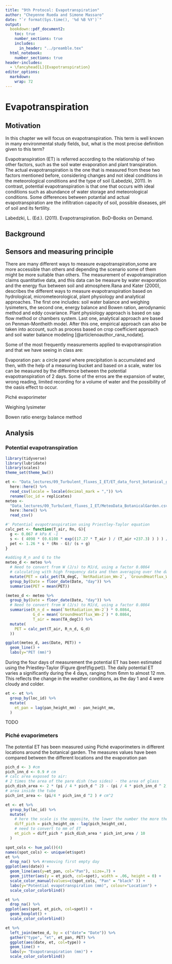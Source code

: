 ```yaml
---
title: "9th Protocol: Evapotranspiration"
author: "Cheyenne Rueda and Simone Massaro"
date: "`r format(Sys.time(), '%d %B %Y')`"
output:
  bookdown::pdf_document2:
    toc: true
    number_sections: true
    includes:
      in_header: "../preamble.tex"
  html_notebook:
    number_sections: true
header-includes:
  - \fancyhead[L]{Evapotranspiration}
editor_options: 
  markdown: 
    wrap: 72
---
```


\newpage
# Evapotranspiration

## Motivation

In this chapter we will focus on evapotranspiration. This term is well
known in many environmental study fields, but, what is the most precise
definition given to this term?

Evapotranspiration (ET) is referred according to the relationship of two
other factors, such as the soil water evaporation and plant
transpiration. The actual evapotranspiration is the one that is measured
from these two factors mentioned before, considering changes and not
ideal conditions in the meteorological conditions and the type of soil
(Labedzki, 2011). In contrast, potential evapotranspiration is that one
that occurs with ideal conditions such as abundance of water storage and
meteorological conditions. Some differences between potantial and actual
evapotranspiration are the infiltration capacity of soil, possible
diseases, pH of soil and its fertility.

Labedzki, L. (Ed.). (2011). Evapotranspiration. BoD--Books on Demand.

## Background


## Sensors and measuring principle


There are many different ways to measure evapotranspiration,some are
more accessible than others and depending the scenario some of them
might be more suitable than others. The measurement of
evapotranspiration claims quantitative data, and this data can be
measure by water evaporation and the energy flux between soil and
atmosphere.Rana and Kater (2000), describes the different ways to
measure evapotranspiration based on hydrological, micrometeorological,
plant physiology and analytical approaches. The first one includes: soil
water balance and weighing lysimeters, the second one, energy balance
and Bowen ration, aerodynamic method and eddy covariance. Plant
physiology approach is based on sap flow method or chambers system. Last
one, analytical approach are based on Penman-Montheith model. After this
one, empirical approach can also be taken into account, such as process
based on crop coefficient approach and soil water balance modeling
[@articlenoauthor_rana_nodate].

Some of the most frequently measurements applied to evapotranspiration
and that we have seeing in class are:

Evaporation pan: a circle panel where precipitation is accumulated and
then, with the help of a measuring bucket and based on a scale, water
los can be measured by the difference between the potential
evapotranspiration of 2 days. Some of the erros are the expansion of
water, wrong reading, limited recording for a volume of water and the
possibility of the oasis effect to occur.

Piché evaporimeter

Weighing lysimeter

Bowen ratio energy balance method

## Analysis


### Potential evapotranspiration


```r
library(tidyverse)
library(lubridate)
library(scales)
theme_set(theme_bw())

et <- "Data_lectures/09_Turbulent_fluxes_I_ET/ET_data_forst_botanical_garden.csv" %>% 
  here::here() %>% 
  read_csv(locale = locale(decimal_mark = ",")) %>% 
  rename(loc_id = replicates)
meteo <- 
  "Data_lectures/09_Turbulent_fluxes_I_ET/MeteoData_BotanicalGarden.csv" %>% 
  here::here() %>% 
  read_csv()
```



```r
#' Potential evapotranspiration using Priestley-Taylor equation
calc_pet <- function(T_air, Rn, G){
  g <- 0.067 # kPa K -1
  s <- ( 4098 * (0.6108 * exp((17.27 * T_air ) / (T_air +237.3) ) ) ) / ( T_air + 237.3 )^2
  pet <- 1.26 * s * (Rn - G)/ (s + g)
}

```

```r
#adding R_n and G to the 
meteo_d <- meteo %>% 
  # Need to convert from W (J/s) to MJ/d, using a factor 0.0864
  # calculating with high frequency data and then averaging over the day
  mutate(PET = calc_pet(TA_degC, `NetRadiation_Wm-2`, `GroundHeatflux_Wm-2`)) %>% 
  group_by(Date = floor_date(Date, "day")) %>% 
  summarise(PET = mean(PET))
```

```r
(meteo_d <- meteo %>% 
  group_by(Date = floor_date(Date, "day")) %>% 
  # Need to convert from W (J/s) to MJ/d, using a factor 0.0864
  summarise(R_n_d = mean(`NetRadiation_Wm-2`) * 0.0864,
            G_d = mean(`GroundHeatflux_Wm-2`) * 0.0864,
            T_air = mean(TA_degC)) %>% 
  mutate(
    PET = calc_pet(T_air, R_n_d, G_d)
  ))
```

```r
ggplot(meteo_d, aes(Date, PET)) +
  geom_line() +
  labs(y="PET (mm)")
```

During the four days of measurement the potential ET has been estimated
using the Priestley-Taylor (Figure \@ref(fig:pet)). The daily potential
ET varies a significantly during the 4 days, ranging from 6mm to almost
12 mm. This reflects the change in the weather conditions, as the day 1
and 4 were cloudy and colder.

```r
et <- et %>% 
  group_by(loc_id) %>% 
  mutate(
    et_pan = lag(pan_height_mm) - pan_height_mm,
  )
```

TODO

### Piché evaporimeters

The potential ET has been measured using Piché evaporimeters in
different locations around the botanical garden. The measures values
have been compared between the different locations and the evaporation
pan

```r
pich_d <- 3 #cm
pich_inn_d <- 0.9 # cm
# calc area exposed to air:
# 2 times the area of the pare dish (two sides) - the area of glass
pich_dish_area <- 2 * (pi / 4 * pich_d ^ 2) - (pi / 4 * pich_inn_d ^ 2) # cm^2
# area inside the tube
pich_int_area <- (pi/4 * pich_inn_d ^2 ) # cm^2
```

```r
et <- et %>% 
  group_by(loc_id) %>% 
  mutate(
    # here the scale is the opposite, the lower the number the more the water
    diff_pich = pich_height_cm - lag(pich_height_cm),
    # need to convert to mm of ET
    et_pich = diff_pich * pich_dish_area * pich_int_area / 10
  )
```

```r
spot_cols <- hue_pal()(4)
names(spot_cols) <- unique(et$spot)
et %>% 
  drop_na() %>% #removing first empty day
ggplot(aes(date)) +
  geom_line(aes(y=et_pan, col="Pan"), size=.7) +
  geom_jitter(aes(y = et_pich, col=spot), width = .06, height = 0) +
  scale_color_manual(values=c(spot_cols, "Pan" = "black" )) +
  labs(y="Potential evapotranspiration (mm)", colour="Location") +
  scale_color_colorblind()
```

```r
et %>% 
  drop_na() %>% 
ggplot(aes(spot, et_pich, col=spot)) +
  geom_boxplot() +
  scale_color_colorblind()
```

```r
et %>% 
  left_join(meteo_d, by = c("date"= "Date")) %>% 
  gather("type", "et", et_pan, PET) %>% 
  ggplot(aes(date, et, col=type)) +
  geom_line() +
  labs(y= "Evapotranspiration (mm)") +
  scale_color_colorblind()
```


